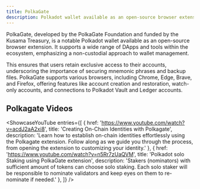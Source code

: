 ```yaml
---
title: PolkaGate
description: Polkadot wallet available as an open-source browser extension.
---
```



PolkaGate, developed by the PolkaGate Foundation and funded by the Kusama Treasury, is a notable Polkadot wallet available as an open-source browser extension. It supports a wide range of DApps and tools within the ecosystem, emphasizing a non-custodial approach to wallet management.

This ensures that users retain exclusive access to their accounts, underscoring the importance of securing mnemonic phrases and backup files. PolkaGate supports various browsers, including Chrome, Edge, Brave, and Firefox, offering features like account creation and restoration, watch-only accounts, and connections to Polkadot Vault and Ledger accounts.

## Polkagate Videos
<ShowcaseYouTube
  entries={[
    {
      href: 'https://www.youtube.com/watch?v=acdJ2aA2xi8',
      title: 'Creating On-Chain Identities with Polkagate',
      description: 'Learn how to establish on-chain identities effortlessly using the Polkagate extension. Follow along as we guide you through the process, from opening the extension to customizing your identity.'
    },
        {
      href: 'https://www.youtube.com/watch?v=n5Rr7zUaQVM',
      title: 'Polkadot solo Staking using PolkaGate extension',
      description: 'Stakers (nominators) with sufficient amount of tokens can choose solo staking. Each solo staker will be responsible to nominate validators and keep eyes on them to re-nominate if needed.'
    },
  ]} />